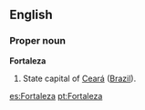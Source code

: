 ==English==

===Proper noun===
'''Fortaleza'''

#State capital of [[Ceará]] ([[Brazil]]).

[[es:Fortaleza]]
[[pt:Fortaleza]]